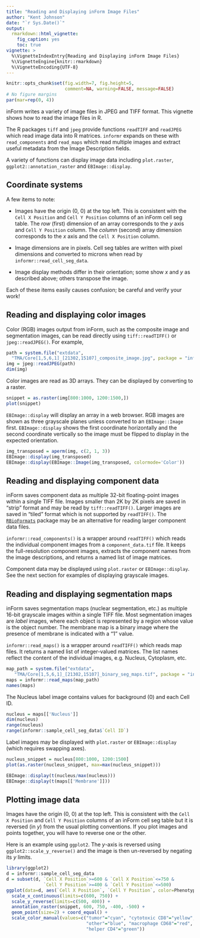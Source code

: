 ```yaml
---
title: "Reading and Displaying inForm Image Files"
author: "Kent Johnson"
date: "`r Sys.Date()`"
output:
  rmarkdown::html_vignette:
    fig_caption: yes
    toc: true
vignette: >
  %\VignetteIndexEntry{Reading and Displaying inForm Image Files}
  %\VignetteEngine{knitr::rmarkdown}
  %\VignetteEncoding{UTF-8}
---
```


```r
knitr::opts_chunk$set(fig.width=7, fig.height=5, 
                      comment=NA, warning=FALSE, message=FALSE)
# No figure margins
par(mar=rep(0, 4))
```

<style type="text/css">
img { 
  border: none;
}
</style>

inForm writes a variety of image files in JPEG and TIFF format. This
vignette shows how to read the image files in R.

The R packages `tiff` and `jpeg` provide functions `readTIFF` and `readJPEG`
which read image data into R matrices. `informr` expands on these with
`read_components` and `read_maps` which read multiple images and extract
useful metadata from the Image Description fields.

A variety of functions can display image data including `plot.raster`,
`ggplot2::annotation_raster` and `EBImage::display`. 

## Coordinate systems

A few items to note:

- Images have the origin (0, 0) at the top left. This is consistent with
the `Cell X Position` and `Cell Y Position` columns of an inForm
cell seg table. The _row_ (first) dimension of an array corresponds to
the $y$ axis and `Cell Y Position` column. The _column_ (second) array dimension
corresponds to the $x$ axis and the `Cell X Position` column. 

- Image dimensions are in pixels. Cell seg tables are written with pixel 
dimensions and converted to microns when read by `informr::read_cell_seg_data`.

- Image display methods differ in their orientation; some show $x$ and $y$ as
described above; others transpose the image.

Each of these items easily causes confusion; be careful and verify your work!

## Reading and displaying color images

Color (RGB) images output from inForm, such as the composite image and 
segmentation images, can be read directly using 
`tiff::readTIFF()` or `jpeg::readJPEG()`.
For example,

```r
path = system.file("extdata",
  "TMA/Core[1,5,6,1]_[21302,15107]_composite_image.jpg", package = "informr")
img = jpeg::readJPEG(path)
dim(img)
```

Color images are read as 3D arrays. They can be displayed by converting to
a raster. 

```r
snippet = as.raster(img[800:1000, 1200:1500,])
plot(snippet)
```

`EBImage::display` will display an array in a web browser. RGB images are 
shown as three grayscale planes unless converted to an `EBImage::Image` first.
`EBImage::display` shows the first coordinate horizontally
and the second coordinate vertically so the image must be flipped to display
in the expected orientation.

```r
img_transposed = aperm(img, c(2, 1, 3))
EBImage::display(img_transposed)
EBImage::display(EBImage::Image(img_transposed, colormode='Color'))
```


## Reading and displaying component data

inForm saves component data as multiple 32-bit floating-point
images within a single TIFF file.
Images smaller than 2K by 2K pixels are saved in "strip" format and may
be read by `tiff::readTIFF()`. Larger images are saved in "tiled" format
which is not supported by `readTIFF()`. 
The [`RBioFormats`](https://github.com/aoles/RBioFormats) package may
be an alternative for reading larger component data files.

`informr::read_components()` is a wrapper around `readTIFF()` which reads
the individual component images from a `component_data.tif` file. 
It keeps the full-resolution component images,
extracts the component names from the image descriptions, 
and returns a named list of image matrices.

Component data may be displayed using `plot.raster` or `EBImage::display`. 
See the next section for examples of displaying grayscale images.

## Reading and displaying segmentation maps

inForm saves segmentation maps (nuclear segmentation, etc.) as multiple
16-bit grayscale images within a single TIFF file. Most segmentation images
are _label_ images, where each object is represented by a region whose value
is the object number. The membrane map is a binary image where the presence
of membrane is indicated with a "1" value.

`informr::read_maps()` is a wrapper around `readTIFF()` which reads
map files. It returns a named list of integer-valued matrices. The
list names reflect the content of the individual images, e.g. Nucleus,
Cytoplasm, etc.

```r
map_path = system.file("extdata",
   "TMA/Core[1,5,6,1]_[21302,15107]_binary_seg_maps.tif", package = "informr")
maps = informr::read_maps(map_path)
names(maps)
```

The Nucleus label image contains values for background (0) and each Cell ID.

```r
nucleus = maps[['Nucleus']]
dim(nucleus)
range(nucleus)
range(informr::sample_cell_seg_data$`Cell ID`)
```

Label images may be displayed with `plot.raster` or `EBImage::display`
(which requires swapping axes).


```r
nucleus_snippet = nucleus[800:1000, 1200:1500]
plot(as.raster(nucleus_snippet, max=max(nucleus_snippet)))
```

```r
EBImage::display(t(nucleus/max(nucleus)))
EBImage::display(t(maps[['Membrane']]))
```

## Plotting image data

Images have the origin (0, 0) at the top left. This is consistent with
the `Cell X Position` and `Cell Y Position` columns of an inForm
cell seg table but it is reversed (in $y$) from the usual plotting conventions.
If you plot images and points together, you will have to reverse one or
the other. 

Here is an example using `ggplot2`. The $y$-axis is reversed
using `ggplot2::scale_y_reverse()` and the image is then un-reversed
by negating its $y$ limits.

```r
library(ggplot2)
d = informr::sample_cell_seg_data
d = subset(d, `Cell X Position`>=600 & `Cell X Position`<=750 &
              `Cell Y Position`>=400 & `Cell Y Position`<=500)
ggplot(data=d, aes(`Cell X Position`, `Cell Y Position`, color=Phenotype)) +
  scale_x_continuous(limits=c(600, 750)) + 
  scale_y_reverse(limits=c(500, 400)) +
  annotation_raster(snippet, 600, 750, -400, -500) +
  geom_point(size=2) + coord_equal() +
  scale_color_manual(values=c("tumor"="cyan", "cytotoxic CD8"="yellow",
                              "other"="blue", "macrophage CD68"="red", 
                              "helper CD4"="green"))
```


